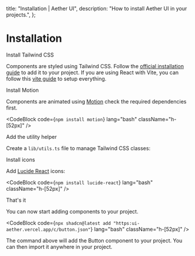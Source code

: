   title: "Installation | Aether UI",
  description: "How to install Aether UI in your projects.",
};


# Installation

<Steps>

<Step>Install Tailwind CSS</Step>

Components are styled using Tailwind CSS. Follow the [official installation guide](https://tailwindcss.com/docs/installation) to add it to your project.
If you are using React with Vite, you can follow this [vite guide](https://ui.shadcn.com/docs/installation/vite) to setup everything.

<Step>Install Motion</Step>

Components are animated using [Motion](https://motion.dev/) check the required dependencies first.

<CodeBlock code={`npm install motion`} lang="bash" className="h-[52px]" />

<Step>Add the utility helper</Step>

Create a `lib/utils.ts` file to manage Tailwind CSS classes:

<CodeBlock filePath="./src/lib/utils.ts" lang="ts" className="h-fit" />

<Step>Install icons</Step>

Add [Lucide React](https://lucide.dev/) icons:

<CodeBlock code={`npm install lucide-react`} lang="bash" className="h-[52px]" />

<Step>That's it</Step>

You can now start adding components to your project.

<CodeBlock
  code={`npx shadcn@latest add "https:ui-aether.vercel.app/c/button.json"`}
  lang="bash"
  className="h-[52px]"
/>

The command above will add the Button component to your project. You can then import it anywhere in your project.

</Steps>
